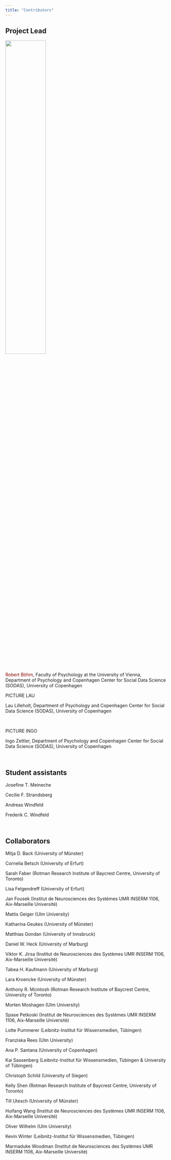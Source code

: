 ```yaml
---
title: "Contributors"
---
```


## Project Lead

![](https://lh5.googleusercontent.com/xHZPt18P5Jps3SLIkb6x2BqdqQUVfHihZyAhzKuxVFqTUG-yFT4IXpXlcMnUTvqAwytNmOFqxooOry76cGW_zUpvABeiK9f_F-EuIIcyAlXXTYxy225atf8DqOLiIYQoi2rSXQgQGUOC9oYVgPefF56xOLK5KXqdoGf8Xw4x9r2sP2PPtFihjZ8fDw){width="50%"}

<a href="https://www.robertboehm.info/" style="color: darkred; text-decoration: none;text-decoration-style: none;">Robert Böhm</a>, Faculty of Psychology at the University of Vienna, Department of Psychology and Copenhagen Center for Social Data Science (SODAS), University of Copenhagen

PICTURE LAU

Lau Lilleholt, Department of Psychology and Copenhagen Center for Social Data Science (SODAS), University of Copenhagen

\

PICTURE INGO

Ingo Zettler, Department of Psychology and Copenhagen Center for Social Data Science (SODAS), University of Copenhagen

\

## **Student assistants**

Josefine T. Meineche

Cecilie F. Strandsberg

Andreas Windfeld

Frederik C. Windfeld

\

## **Collaborators**

Mitja D. Back (University of Münster)

Cornelia Betsch (University of Erfurt)

Sarah Faber (Rotman Research Institute of Baycrest Centre, University of Toronto)

Lisa Felgendreff (University of Erfurt)

Jan Fousek (Institut de Neurosciences des Systèmes UMR INSERM 1106, Aix-Marseille Université)

Mattis Geiger (Ulm University)

Katharina Geukes (University of Münster)

Matthias Gondan (University of Innsbruck)

Daniel W. Heck (University of Marburg)

Viktor K. Jirsa (Institut de Neurosciences des Systèmes UMR INSERM 1106, Aix-Marseille Université)

Tabea H. Kaufmann (University of Marburg)

Lara Kroencke (University of Münster)

Anthony R. Mcintosh (Rotman Research Institute of Baycrest Centre, University of Toronto)

Morten Moshagen (Ulm University)

Spase Petkoski (Institut de Neurosciences des Systèmes UMR INSERM 1106, Aix-Marseille Université)

Lotte Pummerer (Leibnitz-Institut für Wissensmedien, Tübingen)

Franziska Rees (Ulm University)

Ana P. Santana (University of Copenhagen)

Kai Sassenberg (Leibnitz-Institut für Wissensmedien, Tübingen & University of Tübingen)

Christoph Schild (University of Siegen)

Kelly Shen (Rotman Research Institute of Baycrest Centre, University of Toronto)

Till Utesch (University of Münster)

Huifang Wang (Institut de Neurosciences des Systèmes UMR INSERM 1106, Aix-Marseille Université)

Oliver Wilhelm (Ulm University)

Kevin Winter (Leibnitz-Institut für Wissensmedien, Tübingen)

Marmaduke Woodman (Institut de Neurosciences des Systèmes UMR INSERM 1106, Aix-Marseille Université)

\
